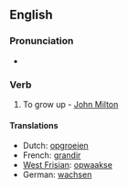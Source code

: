 ==English==

===Pronunciation===
*{{audio|en-us-upgrow.ogg|Audio (US)}}

===Verb===
{{infl|en|verb}}

# {{archaic}} To grow up - [[w:John Milton|John Milton]]

====Translations====
*Dutch: [[opgroeien]]
*French: [[grandir]]
*[[West Frisian]]: [[opwaakse]]
*German: [[wachsen]]